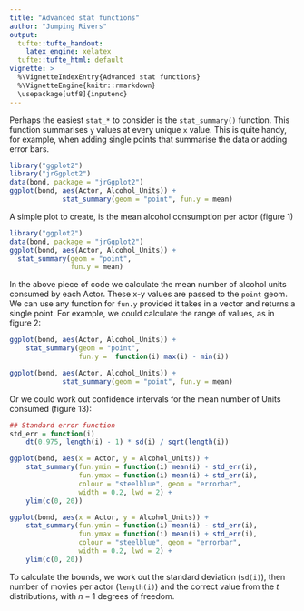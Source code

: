 ```yaml
---
title: "Advanced stat functions"
author: "Jumping Rivers"
output:
  tufte::tufte_handout:
    latex_engine: xelatex
  tufte::tufte_html: default
vignette: >
  %\VignetteIndexEntry{Advanced stat functions}
  %\VignetteEngine{knitr::rmarkdown}
  \usepackage[utf8]{inputenc}
---
```


Perhaps the easiest `stat_*` to consider is the `stat_summary()` function. This function summarises `y` values at every unique `x` value. This is quite handy, for example, when adding single points that summarise the data or adding error bars.


```r
library("ggplot2")
library("jrGgplot2")
data(bond, package = "jrGgplot2")
ggplot(bond, aes(Actor, Alcohol_Units)) +
             stat_summary(geom = "point", fun.y = mean)
```

A simple plot to create, is the mean alcohol consumption per actor (figure 1)

```r
library("ggplot2")
data(bond, package = "jrGgplot2")
ggplot(bond, aes(Actor, Alcohol_Units)) +
  stat_summary(geom = "point", 
               fun.y = mean)
```

In the above piece of code we calculate the mean number of alcohol units consumed by each Actor. These x-y values are passed to the `point` geom. We can use any function for `fun.y` provided it takes in a vector and returns a single point. For example, we could calculate the range of values, as in figure 2:

```r
ggplot(bond, aes(Actor, Alcohol_Units)) +
    stat_summary(geom = "point",
                 fun.y =  function(i) max(i) - min(i))
```

```r
ggplot(bond, aes(Actor, Alcohol_Units)) +
             stat_summary(geom = "point", fun.y = mean)
```

Or we could work out confidence intervals for the mean number of Units consumed (figure 13):

```r
## Standard error function
std_err = function(i)
    dt(0.975, length(i) - 1) * sd(i) / sqrt(length(i))

ggplot(bond, aes(x = Actor, y = Alcohol_Units)) +
    stat_summary(fun.ymin = function(i) mean(i) - std_err(i),
                 fun.ymax = function(i) mean(i) + std_err(i),
                 colour = "steelblue", geom = "errorbar",
                 width = 0.2, lwd = 2) +
    ylim(c(0, 20))
```


```r
ggplot(bond, aes(x = Actor, y = Alcohol_Units)) +
    stat_summary(fun.ymin = function(i) mean(i) - std_err(i),
                 fun.ymax = function(i) mean(i) + std_err(i),
                 colour = "steelblue", geom = "errorbar",
                 width = 0.2, lwd = 2) +
    ylim(c(0, 20))
```

To calculate the bounds, we work out the standard deviation (`sd(i)`), then number of movies per actor (`length(i)`) and the correct value from the $t$ distributions, with $n-1$ degrees of freedom.
